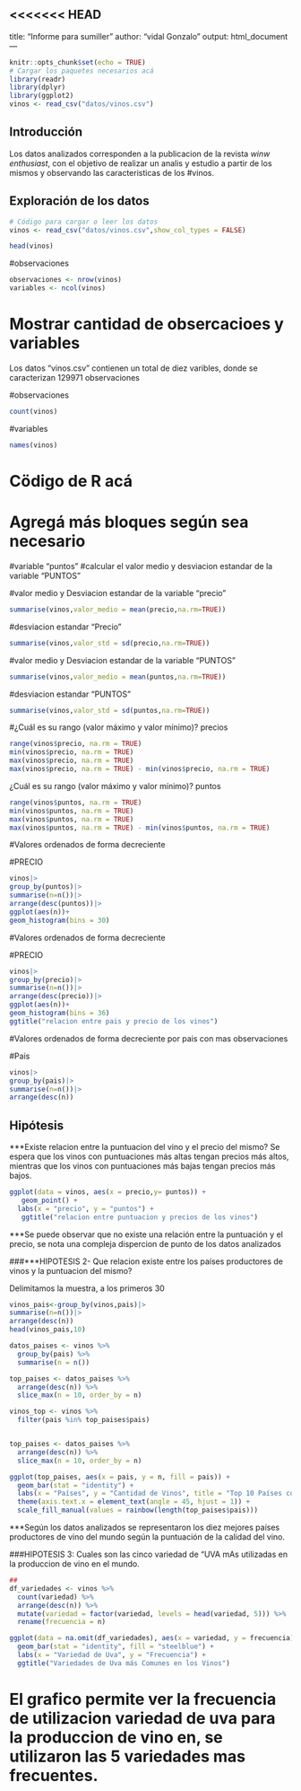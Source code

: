 <<<<<<< HEAD
---
title: "Informe para sumiller"
author: "vidal Gonzalo"
output: html_document
---

```{r setup, include=FALSE}
knitr::opts_chunk$set(echo = TRUE)
# Cargar los paquetes necesarios acá
library(readr)
library(dplyr)
library(ggplot2)
vinos <- read_csv("datos/vinos.csv")
```

## Introducción

Los datos analizados corresponden a la publicacion de la revista *winw enthusiast*, con el objetivo de realizar un analis y estudio a partir de los mismos y observando las caracteristicas de los #vinos.



## Exploración de los datos


```{r}
# Código para cargar o leer los datos
vinos <- read_csv("datos/vinos.csv",show_col_types = FALSE)
```


```{r echo=FALSE}
head(vinos)
```


#observaciones

```{r}
observaciones <- nrow(vinos)
variables <- ncol(vinos)
```


# Mostrar cantidad de obsercacioes y variables 
Los datos "vinos.csv" contienen un total de diez varibles, donde se  caracterizan 129971 observaciones

#observaciones

```{r}
count(vinos)
```
#variables 

```{r}
names(vinos)
```


# Cödigo de R acá 
# Agregá más bloques según sea necesario
#variable "puntos"
#calcular el valor medio y desviacion estandar de la variable "PUNTOS"



#valor medio y Desviacion estandar de la variable "precio"

```{r}
summarise(vinos,valor_medio = mean(precio,na.rm=TRUE))
```

#desviacion estandar "Precio"

```{r}
summarise(vinos,valor_std = sd(precio,na.rm=TRUE))
```

#valor medio y Desviacion estandar de la variable "PUNTOS"

```{r}
summarise(vinos,valor_medio = mean(puntos,na.rm=TRUE))
```


#desviacion estandar "PUNTOS"

```{r}
summarise(vinos,valor_std = sd(puntos,na.rm=TRUE))
```

#¿Cuál es su rango (valor máximo y valor mínimo)? precios


```{r}
range(vinos$precio, na.rm = TRUE)
min(vinos$precio, na.rm = TRUE)
max(vinos$precio, na.rm = TRUE)
max(vinos$precio, na.rm = TRUE) - min(vinos$precio, na.rm = TRUE)
```

¿Cuál es su rango (valor máximo y valor mínimo)? puntos

```{r}
range(vinos$puntos, na.rm = TRUE)
min(vinos$puntos, na.rm = TRUE)
max(vinos$puntos, na.rm = TRUE)
max(vinos$puntos, na.rm = TRUE) - min(vinos$puntos, na.rm = TRUE)
```

#Valores ordenados de forma decreciente

#PRECIO

```{r}
vinos|>
group_by(puntos)|>
summarise(n=n())|>
arrange(desc(puntos))|>
ggplot(aes(n))+
geom_histogram(bins = 30)
```


#Valores ordenados de forma decreciente

#PRECIO

```{r}
vinos|>
group_by(precio)|>
summarise(n=n())|>
arrange(desc(precio))|>
ggplot(aes(n))+
geom_histogram(bins = 36)
ggtitle("relacion entre pais y precio de los vinos")
```

#Valores ordenados de forma decreciente por pais con mas observaciones 

#Pais

```{r}
vinos|>
group_by(pais)|>
summarise(n=n())|>
arrange(desc(n))
```



## Hipótesis

***Existe relacion entre la puntuacion del vino y el precio del mismo? Se espera que los vinos con puntuaciones más altas tengan precios más altos, mientras que los vinos con puntuaciones más bajas tengan precios más bajos.



```{r}
ggplot(data = vinos, aes(x = precio,y= puntos)) +
   geom_point() +
  labs(x = "precio", y = "puntos") +
   ggtitle("relacion entre puntuacion y precios de los vinos")
```
***Se puede observar que no existe una relación entre la puntuación y el precio, se nota una compleja dispercion de punto de los datos analizados


###***HIPOTESIS 2- Que relacion existe entre los países productores de vinos y la puntuacion del mismo? 

Delimitamos la muestra, a los primeros 30

```{r}
vinos_pais<-group_by(vinos,pais)|>
summarise(n=n())|>
arrange(desc(n))
head(vinos_pais,10)
```

```{r}
datos_paises <- vinos %>%
  group_by(pais) %>%
  summarise(n = n())

top_paises <- datos_paises %>%
  arrange(desc(n)) %>%
  slice_max(n = 10, order_by = n)

vinos_top <- vinos %>%
  filter(pais %in% top_paises$pais)


top_paises <- datos_paises %>%
  arrange(desc(n)) %>%
  slice_max(n = 10, order_by = n)

ggplot(top_paises, aes(x = pais, y = n, fill = pais)) +
  geom_bar(stat = "identity") +
  labs(x = "Países", y = "Cantidad de Vinos", title = "Top 10 Países con Mayor Cantidad de reseñas de Vinos") +
  theme(axis.text.x = element_text(angle = 45, hjust = 1)) +
  scale_fill_manual(values = rainbow(length(top_paises$pais)))
```
***Según los datos analizados se representaron los diez mejores países productores de vino del mundo  según la puntuación de la calidad del vino.


###HIPOTESIS 3: Cuales son las cinco variedad de "UVA mAs utilizadas en la produccion de vino en el mundo.



```{r}
## 
df_variedades <- vinos %>%
  count(variedad) %>%
  arrange(desc(n)) %>%
  mutate(variedad = factor(variedad, levels = head(variedad, 5))) %>%
  rename(frecuencia = n)

ggplot(data = na.omit(df_variedades), aes(x = variedad, y = frecuencia)) +
  geom_bar(stat = "identity", fill = "steelblue") +
  labs(x = "Variedad de Uva", y = "Frecuencia") +
  ggtitle("Variedades de Uva más Comunes en los Vinos")

```
El grafico permite ver la frecuencia de utilizacion variedad de uva para la produccion de vino en, se utilizaron las 5 variedades mas frecuentes.
=======
